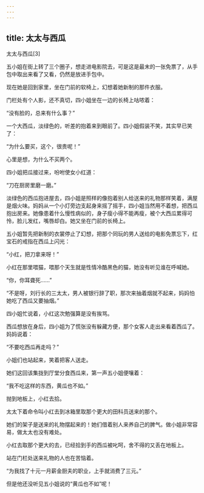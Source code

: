 ```yaml
---
---
---
```

title: 太太与西瓜
---






太太与西瓜[3]




五小姐在街上转了三个圈子，想走进电影院去，可是这是最末的一张免票了，从手包中取出来看了又看，仍然是放进手包中。

现在她是回到家里，坐在门前的软椅上，幻想着她新制的那件衣服。

门栏处有个人影，还不真切，四小姐坐在一边的长椅上咕哝着：

“没有脸的，总来有什么事？”

一个大西瓜，淡绿色的，听差的抱着来到眼前了。四小姐假装不笑，其实早已笑了：

“为什么要买，这个，很贵呢！”

心里是想，为什么不买两个。

四小姐把瓜接过来，吩咐使女小红道：

“刀在厨房里磨一磨。”

淡绿色的西瓜抱进屋去，四小姐是照样的像抱着别人给送来的礼物那样笑着，满屋是烟火味。妈妈从一个小灯旁边支起身来摇了摇手，四小姐当然用不着想，把西瓜抱出房来。她像患着什么慢性病似的，身子瘦小得不能再瘦，被个大西瓜累得可怜，脸儿发红，嘴唇却白。她又坐在门前的长椅上。

五小姐暂先把新制的衣裳停止了幻想，把那个同玩的男人送给的电影免票忘下，红宝石的戒指在西瓜上闪光：

“小红，把刀拿来呀！”

小红在那里喂猫，喂那个天生就是性情冷酷黑色的猫，她没有听见谁在呼喊她。

“你，你耳聋死……”

“不是呀，刘行长的三太太，男人被银行辞了职，那次来抽着烟就不起来，妈妈怕她吃了西瓜又要抽烟。”

四小姐忙说着，小红这次勉强算是没有挨骂。

西瓜想放在身后，四小姐为了慌张没有躲藏方便，那个女客人走出来看着西瓜了。妈妈说着：

“不要吃西瓜再走吗？”

小姐们也站起来，笑着把客人送走。

她们这回该集拢到厅堂分食西瓜来，第一声五小姐便嚷着：

“我不吃这样的东西，黄瓜也不如。”

抛到地板上，小红去拾。

太太下着命令叫小红去到冰箱里取那个更大的田科员送来的那个。

她们的架子是送来的礼物摆起来的！她们借着别人来养自己的脾气。做小姐非常容易，做太太也没有难处。

小红去取那个更大的去，已经拾到手的西瓜被叱呵，舍不得的又丢在地板上。

站在门栏处送来礼物的人也在苦恼着。

“为我找了十元一月薪金厨夫的职业，上手就消费了三元。”

但是他还没听见五小姐说的“黄瓜也不如”呢！